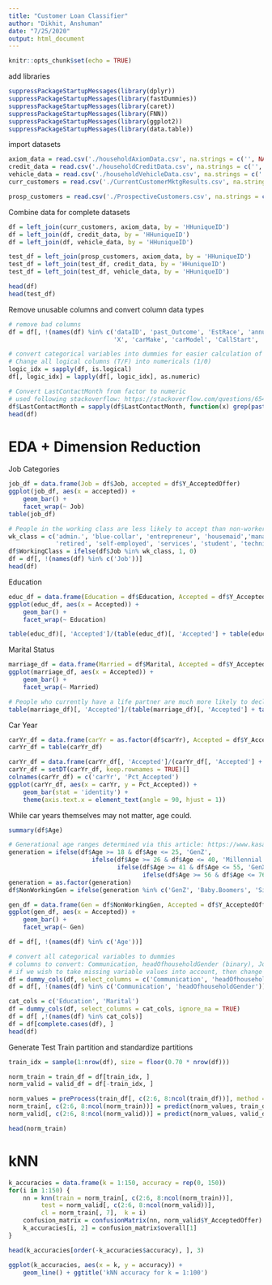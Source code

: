 ```yaml
---
title: "Customer Loan Classifier"
author: "Dikhit, Anshuman"
date: "7/25/2020"
output: html_document
---
```


```r
knitr::opts_chunk$set(echo = TRUE)
```

add libraries
```r
suppressPackageStartupMessages(library(dplyr))
suppressPackageStartupMessages(library(fastDummies))
suppressPackageStartupMessages(library(caret))
suppressPackageStartupMessages(library(FNN))
suppressPackageStartupMessages(library(ggplot2))
suppressPackageStartupMessages(library(data.table))
```


import datasets
```r
axiom_data = read.csv('./householdAxiomData.csv', na.strings = c('', NA))
credit_data = read.csv('./householdCreditData.csv', na.strings = c('', NA))
vehicle_data = read.csv('./householdVehicleData.csv', na.strings = c('', NA))
curr_customers = read.csv('./CurrentCustomerMktgResults.csv', na.strings = c('', NA))

prosp_customers = read.csv('./ProspectiveCustomers.csv', na.strings = c('', NA))
```


Combine data for complete datasets
```r
df = left_join(curr_customers, axiom_data, by = 'HHuniqueID')
df = left_join(df, credit_data, by = 'HHuniqueID')
df = left_join(df, vehicle_data, by = 'HHuniqueID')

test_df = left_join(prosp_customers, axiom_data, by = 'HHuniqueID')
test_df = left_join(test_df, credit_data, by = 'HHuniqueID')
test_df = left_join(test_df, vehicle_data, by = 'HHuniqueID')

head(df)
head(test_df)
```

Remove unusable columns and convert column data types
```r
# remove bad columns
df = df[, !(names(df) %in% c('dataID', 'past_Outcome', 'EstRace', 'annualDonations', 
                             'X', 'carMake', 'carModel', 'CallStart', 'CallEnd', 'PetsPurchases', 'DigitalHabits_5_AlwaysOn'))]

# convert categorical variables into dummies for easier calculation of Euclidean Distance
# Change all logical columns (T/F) into numericals (1/0)
logic_idx = sapply(df, is.logical)
df[, logic_idx] = lapply(df[, logic_idx], as.numeric)

# Convert LastContactMonth from factor to numeric
# used following stackoverflow: https://stackoverflow.com/questions/6549239/convert-months-mmm-to-numeric
df$LastContactMonth = sapply(df$LastContactMonth, function(x) grep(paste("(?i)", x, sep=""), month.abb))
head(df)
```

# EDA + Dimension Reduction

Job Categories
```r
job_df = data.frame(Job = df$Job, accepted = df$Y_AcceptedOffer)
ggplot(job_df, aes(x = accepted)) + 
    geom_bar() + 
    facet_wrap(~ Job)
table(job_df)

# People in the working class are less likely to accept than non-workers
wk_class = c('admin.', 'blue-collar', 'entrepreneur', 'housemaid','management', 
             'retired', 'self-employed', 'services', 'student', 'technician')
df$WorkingClass = ifelse(df$Job %in% wk_class, 1, 0)
df = df[, !(names(df) %in% c('Job'))]
head(df)
```


Education
```r
educ_df = data.frame(Education = df$Education, Accepted = df$Y_AcceptedOffer)
ggplot(educ_df, aes(x = Accepted)) + 
    geom_bar() + 
    facet_wrap(~ Education)

table(educ_df)[, 'Accepted']/(table(educ_df)[, 'Accepted'] + table(educ_df)[, 'DidNotAccept'])
```


Marital Status
```r
marriage_df = data.frame(Married = df$Marital, Accepted = df$Y_AcceptedOffer)
ggplot(marriage_df, aes(x = Accepted)) + 
    geom_bar() + 
    facet_wrap(~ Married)

# People who currently have a life partner are much more likely to decline than those who live on their own. This does not yield any significant change to our model however.
table(marriage_df)[, 'Accepted']/(table(marriage_df)[, 'Accepted'] + table(marriage_df)[, 'DidNotAccept'])
```

Car Year
```r
carYr_df = data.frame(carYr = as.factor(df$carYr), Accepted = df$Y_AcceptedOffer)
carYr_df = table(carYr_df)

carYr_df = data.frame(carYr_df[, 'Accepted']/(carYr_df[, 'Accepted'] + carYr_df[, 'DidNotAccept']))
carYr_df = setDT(carYr_df, keep.rownames = TRUE)[]
colnames(carYr_df) = c('carYr', 'Pct_Accepted')
ggplot(carYr_df, aes(x = carYr, y = Pct_Accepted)) + 
    geom_bar(stat = 'identity') + 
    theme(axis.text.x = element_text(angle = 90, hjust = 1))
```


While car years themselves may not matter, age could.
```r
summary(df$Age)

# Generational age ranges determined via this article: https://www.kasasa.com/articles/generations/gen-x-gen-y-gen-z
generation = ifelse(df$Age >= 18 & df$Age <= 25, 'GenZ',
                       ifelse(df$Age >= 26 & df$Age <= 40, 'Millennial',
                              ifelse(df$Age >= 41 & df$Age <= 55, 'GenX',
                                     ifelse(df$Age >= 56 & df$Age <= 76, 'Baby.Boomers', 'Silent/GreatestGen'))))
generation = as.factor(generation)
df$NonWorkingGen = ifelse(generation %in% c('GenZ', 'Baby.Boomers', 'Silent/GreatestGen'), 1, 0)

gen_df = data.frame(Gen = df$NonWorkingGen, Accepted = df$Y_AcceptedOffer)
ggplot(gen_df, aes(x = Accepted)) + 
    geom_bar() + 
    facet_wrap(~ Gen)

df = df[, !(names(df) %in% c('Age'))]
```




```r
# convert all categorical variables to dummies
# columns to convert: Communication, headOfhouseholdGender (binary), Job, Marital, Education, carMake, carModel, TimeOfDay
# if we wish to take missing variable values into account, then change ignore_na back to FALSE
df = dummy_cols(df, select_columns = c('Communication', 'headOfhouseholdGender'), remove_first_dummy = TRUE, ignore_na = TRUE)
df = df[, !(names(df) %in% c('Communication', 'headOfhouseholdGender'))]

cat_cols = c('Education', 'Marital')
df = dummy_cols(df, select_columns = cat_cols, ignore_na = TRUE) 
df = df[ ,!(names(df) %in% cat_cols)]
df = df[complete.cases(df), ]
head(df)
```

Generate Test Train partition and standardize partitions
```r
train_idx = sample(1:nrow(df), size = floor(0.70 * nrow(df)))

norm_train = train_df = df[train_idx, ]
norm_valid = valid_df = df[-train_idx, ]

norm_values = preProcess(train_df[, c(2:6, 8:ncol(train_df))], method = c('center', 'scale'))
norm_train[, c(2:6, 8:ncol(norm_train))] = predict(norm_values, train_df[, c(2:6, 8:ncol(train_df))])
norm_valid[, c(2:6, 8:ncol(norm_valid))] = predict(norm_values, valid_df[, c(2:6, 8:ncol(valid_df))])

head(norm_train)
```


# kNN

```r
k_accuracies = data.frame(k = 1:150, accuracy = rep(0, 150))
for(i in 1:150) {
    nn = knn(train = norm_train[, c(2:6, 8:ncol(norm_train))], 
         test = norm_valid[, c(2:6, 8:ncol(norm_valid))], 
         cl = norm_train[, 7],  k = i)
    confusion_matrix = confusionMatrix(nn, norm_valid$Y_AcceptedOffer)
    k_accuracies[i, 2] = confusion_matrix$overall[1]
}
```

```r
head(k_accuracies[order(-k_accuracies$accuracy), ], 3)
```

```r
ggplot(k_accuracies, aes(x = k, y = accuracy)) + 
    geom_line() + ggtitle('kNN accuracy for k = 1:100')
```



